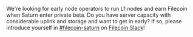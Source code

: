 We're looking for early node operators to run L1 nodes and earn Filecoin when Saturn enter private beta. Do you have server capacity with considerable uplink and storage and want to get in early? If so, please introduce yourself in <a href="https://filecoinproject.slack.com/archives/C03DH0BL02E">#filecoin-saturn</a> on <a href="https://filecoin.io/slack" target="_blank">Filecoin Slack</a>!